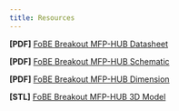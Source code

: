 ```yaml
---
title: Resources
---
```


**[PDF]** [FoBE Breakout MFP-HUB Datasheet](/assets/files/f2212/f2212.prj.datasheet.r1a.pdf)

**[PDF]** [FoBE Breakout MFP-HUB Schematic](/assets/files/f2212/f2212.prj.sch.r1a.pdf)

**[PDF]** [FoBE Breakout MFP-HUB Dimension](/assets/files/f2212/f2212.prj.dim.r1a.pdf)

**[STL]** [FoBE Breakout MFP-HUB 3D Model](/assets/files/f2212/f2212.prj.model.r1a.stl)
